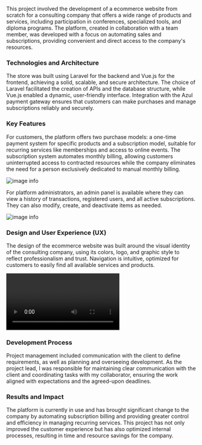 This project involved the development of a ecommerce website from scratch for a consulting company that offers a wide range of products and services, including participation in conferences, specialized tools, and diploma programs. The platform, created in collaboration with a team member, was developed with a focus on automating sales and subscriptions, providing convenient and direct access to the company's resources.

### Technologies and Architecture

The store was built using Laravel for the backend and Vue.js for the frontend, achieving a solid, scalable, and secure architecture. The choice of Laravel facilitated the creation of APIs and the database structure, while Vue.js enabled a dynamic, user-friendly interface. Integration with the Azul payment gateway ensures that customers can make purchases and manage subscriptions reliably and securely.

### Key Features

For customers, the platform offers two purchase models: a one-time payment system for specific products and a subscription model, suitable for recurring services like memberships and access to online events. The subscription system automates monthly billing, allowing customers uninterrupted access to contracted resources while the company eliminates the need for a person exclusively dedicated to manual monthly billing.

![image info](/projects/tienda.png)

For platform administrators, an admin panel is available where they can view a history of transactions, registered users, and all active subscriptions. They can also modify, create, and deactivate items as needed.

![image info](/projects/tienda-backend.png)

### Design and User Experience (UX)

The design of the ecommerce website was built around the visual identity of the consulting company, using its colors, logo, and graphic style to reflect professionalism and trust. Navigation is intuitive, optimized for customers to easily find all available services and products.

<video className="w-full rounded-lg" controls>
  <source src="/projects/tienda-video.mp4" type="video/mp4" />
  Tu navegador no soporta el elemento de video.
</video>

### Development Process

Project management included communication with the client to define requirements, as well as planning and overseeing development. As the project lead, I was responsible for maintaining clear communication with the client and coordinating tasks with my collaborator, ensuring the work aligned with expectations and the agreed-upon deadlines.

### Results and Impact

The platform is currently in use and has brought significant change to the company by automating subscription billing and providing greater control and efficiency in managing recurring services. This project has not only improved the customer experience but has also optimized internal processes, resulting in time and resource savings for the company.